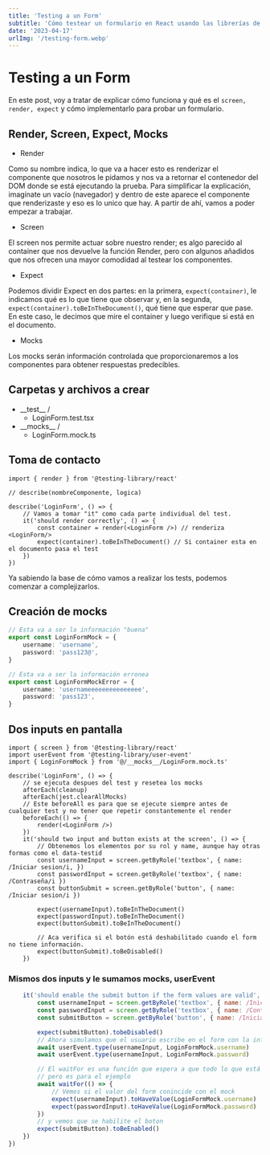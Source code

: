 ```yaml
---
title: 'Testing a un Form'
subtitle: 'Cómo testear un formulario en React usando las librerías de Testing Library y jest. '
date: '2023-04-17'
urlImg: '/testing-form.webp'
---
```


# Testing a un Form

En este post, voy a tratar de explicar cómo funciona y qué es el `screen, render, expect` y cómo implementarlo para probar un formulario.

## Render, Screen, Expect, Mocks

- Render

Como su nombre indica, lo que va a hacer esto es renderizar el componente que nosotros le pidamos y nos va a retornar el contenedor del DOM donde se está ejecutando la prueba. Para simplificar la explicación, imagínate un vacío (navegador) y dentro de este aparece el componente que renderizaste y eso es lo unico que hay. A partir de ahí, vamos a poder empezar a trabajar.

- Screen

El screen nos permite actuar sobre nuestro render; es algo parecido al container que nos devuelve la función Render, pero con algunos añadidos que nos ofrecen una mayor comodidad al testear los componentes.

- Expect

Podemos dividir Expect en dos partes: en la primera, `expect(container)`, le indicamos qué es lo que tiene que observar y, en la segunda, `expect(container).toBeInTheDocument()`, qué tiene que esperar que pase. En este caso, le decimos que mire el container y luego verifique si está en el documento.

- Mocks

Los mocks serán información controlada que proporcionaremos a los componentes para obtener respuestas predecibles.

## Carpetas y archivos a crear

- \_\_test\_\_ /
  - LoginForm.test.tsx
- \_\_mocks\_\_ /
  - LoginForm.mock.ts

## Toma de contacto

```tsx:LoginForm.test.tsx
import { render } from '@testing-library/react'

// describe(nombreComponente, logica)

describe('LoginForm', () => {
	// Vamos a tomar "it" como cada parte individual del test.
	it('should render correctly', () => {
		const container = render(<LoginForm />) // renderiza <LoginForm/>
		expect(container).toBeInTheDocument() // Si container esta en el documento pasa el test
	})
})
```

Ya sabiendo la base de cómo vamos a realizar los tests, podemos comenzar a complejizarlos.

## Creación de mocks

```ts:LoginForm.mock.ts
// Esta va a ser la información "buena"
export const LoginFormMock = {
	username: 'username',
	password: 'pass123@',
}

// Esta va a ser la información erronea
export const LoginFormMockError = {
	username: 'usernameeeeeeeeeeeeeee',
	password: 'pass123',
}
```

## Dos inputs en pantalla

```tsx:LoginForm.test.tsx
import { screen } from '@testing-library/react'
import userEvent from '@testing-library/user-event'
import { LoginFormMock } from '@/__mocks__/LoginForm.mock.ts'

describe('LoginForm', () => {
	// se ejecuta despues del test y resetea los mocks
	afterEach(cleanup)
	afterEach(jest.clearAllMocks)
	// Este beforeAll es para que se ejecute siempre antes de cualquier test y no tener que repetir constantemente el render
	beforeEach(() => {
		render(<LoginForm />)
	})
	it('should two input and button exists at the screen', () => {
		// Obtenemos los elementos por su rol y name, aunque hay otras formas como el data-testid
		const usernameInput = screen.getByRole('textbox', { name: /Iniciar sesion/i, })
		const passwordInput = screen.getByRole('textbox', { name: /Contraseña/i })
		const buttonSubmit = screen.getByRole('button', { name: /Iniciar sesion/i })

		expect(usernameInput).toBeInTheDocument()
		expect(passwordInput).toBeInTheDocument()
		expect(buttonSubmit).toBeInTheDocument()

		// Aca verifica si el botón está deshabilitado cuando el form no tiene información.
		expect(buttonSubmit).toBeDisabled()
	})
```

### Mismos dos inputs y le sumamos mocks, userEvent

```jsx
	it('should enable the submit button if the form values are valid', async () => {
		const usernameInput = screen.getByRole('textbox', { name: /Iniciar sesion/i, })
		const passwordInput = screen.getByRole('textbox', { name: /Contraseña/i })
		const submitButton = screen.getByRole('button', { name: /Iniciar sesion/i })

		expect(submitButton).tobeDisabled()
		// Ahora simulamos que el usuario escribe en el form con la información del mock
		await userEvent.type(usernameInput, LoginFormMock.username)
		await userEvent.type(usernameInput, LoginFormMock.password)

		// El waitFor es una función que espera a que todo lo que está dentro termine; aquí no se utiliza de la mejor manera
		// pero es para el ejemplo
		await waitFor(() => {
			// Vemos si el valor del form conincide con el mock
			expect(usernameInput).toHaveValue(LoginFormMock.username)
			expect(passwordInput).toHaveValue(LoginFormMock.password)
		})
		// y vemos que se habilite el boton
		expect(submitButton).toBeEnabled()
	})
})
```

